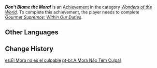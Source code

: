{{Achievement Infobox
|id           = 84552
|order id     = 4076
|category     = Wonders of the World
|description  = Witness the [[Gourmet Supremos]]' adventures in [[Sumeru]]...
|requirements = Complete ''[[Gourmet Supremos: Within Our Duties]]''.
|primogems    = 5
|hidden       = 1
|type         = Quest
|quest        = The Gourmet Supremos
}}
'''''Don't Blame the Mora!''''' is an [[Achievement]] in the category ''[[Wonders of the World]]''. To complete this achievement, the player needs to complete ''[[Gourmet Supremos: Within Our Duties]]''.

==Other Languages==
{{Other Languages
|en      = Don't Blame the Mora!
|zhs     = 摩拉无罪
|zhs_rm  = Mólā Wúzuì
|zht     = 摩拉無罪
|zht_rm  = Mólā Wúzuì
|zh_tl   = The Mora is Not Guilty
|ja      = モラに罪なし
|ja_rm   = Mora ni Tsumi Nashi
|ja_tl   = Mora is Not Guilty
|ko      = 모라는 죄가 없다
|ko_rm   = Moraneun Joega Eoptta
|ko_tl   = The Mora is Not Guilty
|es      = El Mora no es el culpable
|es_tl   = The Mora Is Not Guilty
|fr      = Pas la faute des moras !
|fr_tl   = Not the Fault of the Mora!
|ru      = Мора не виновата
|ru_tl   = Mora is Not Guilty
|th      = Mora ไม่ผิด
|th_rm   = 
|th_tl   = 
|vi      = Mora Vô Tội
|vi_tl   = Mora is Not Guilty
|de      = Mora sind alles!
|de_tl   = Mora Are Everything!
|id      = Mora Tidak Berdosa
|id_tl   = Innocent Mora
|pt      = A Mora Não Tem Culpa!
|pt_tl   = 
|tr      = Moranın Ne Suçu Var?
|tr_tl   = What's the More's Fault?
|it      = Non dare la colpa ai Mora!
|it_tl   = 
}}

==Change History==
{{Change History|3.1}}

[[es:El Mora no es el culpable]]
[[pt-br:A Mora Não Tem Culpa!]]